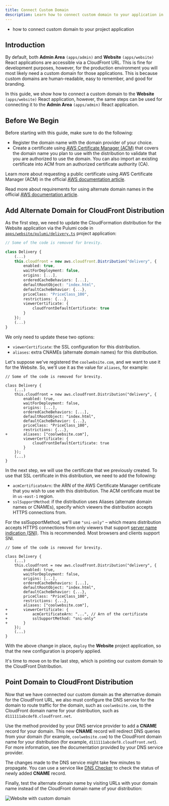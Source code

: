 ```yaml
---
title: Connect Custom Domain
description: Learn how to connect custom domain to your application in a Webiny project.
---
```



<Alert type="success" title="What you’ll learn">

- how to connect custom domain to your project application

</Alert>

## Introduction

By default, both **Admin Area** `(apps/admin)` and **Website** `(apps/website)` React applications are accessible via a CloudFront URL.
This is fine for development purposes, however, for the production environment you will most likely need a custom domain for those applications.
This is because custom domains are human-readable, easy to remember, and good for branding.

In this guide, we show how to connect a custom domain to the **Website** `(apps/website)` React application,
however, the same steps can be used for connecting it to the **Admin Area** `(apps/admin)` React application.

## Before We Begin

Before starting with this guide, make sure to do the following:

- Register the domain name with the domain provider of your choice.
- Create a certificate using [AWS Certificate Manager (ACM)](https://docs.aws.amazon.com/acm/latest/userguide/acm-overview.html)
  that covers the domain name you plan to use with the distribution to validate that you are authorized to use the domain.
  You can also import an existing certificate into ACM from an authorized certificate authority (CA).

<Alert type="info">

Learn more about requesting a public certificate using AWS Certificate Manager (ACM) in the official [AWS documentation article](https://docs.aws.amazon.com/acm/latest/userguide/gs-acm-request-public.html#request-public-console).

</Alert>

<Alert type="info">

Read more about requirements for using alternate domain names in the official [AWS documentation article](https://docs.aws.amazon.com/AmazonCloudFront/latest/DeveloperGuide/CNAMEs.html#alternate-domain-names-requirements).

</Alert>

## Add Alternate Domain for CloudFront Distribution

As the first step, we need to update the CloudFormation distribution for the Website application via the Pulumi code in
[`apps/website/pulumi/delivery.ts`](https://github.com/webiny/webiny-js/blob/next/apps/website/pulumi/delivery.ts#L16) project application:

```ts apps/website/pulumi/delivery.ts
// Some of the code is removed for brevity.

class Delivery {
    (...)
    this.cloudfront = new aws.cloudfront.Distribution("delivery", {
        enabled: true,
        waitForDeployment: false,
        origins: [...],
        orderedCacheBehaviors: [...],
        defaultRootObject: "index.html",
        defaultCacheBehavior: {...},
        priceClass: "PriceClass_100",
        restrictions: {...},
        viewerCertificate: {
            cloudfrontDefaultCertificate: true
        }
    });
    (...)
}
```

We only need to update these two options:

- `viewerCertificate`: the SSL configuration for this distribution.
- `aliases`: extra CNAMEs (alternate domain names) for this distribution.

Let's suppose we've registered the `coolwebsite.com`, and we want to use it for the Website.
So, we'll use it as the value for `aliases`, for example:

```diff-ts apps/website/pulumi/delivery.ts
// Some of the code is removed for brevity.

class Delivery {
    (...)
    this.cloudfront = new aws.cloudfront.Distribution("delivery", {
        enabled: true,
        waitForDeployment: false,
        origins: [...],
        orderedCacheBehaviors: [...],
        defaultRootObject: "index.html",
        defaultCacheBehavior: {...},
        priceClass: "PriceClass_100",
        restrictions: {...},
+       aliases: ["coolwebsite.com"],
        viewerCertificate: {
            cloudfrontDefaultCertificate: true
        }
    });
    (...)
}
```

In the next step, we will use the certificate that we previously created.
To use that SSL certificate in this distribution, we need to add the following:

- `acmCertificateArn`: the ARN of the AWS Certificate Manager certificate that you wish to use with this distribution.
  The ACM certificate must be in `us-east-1` region.
- `sslSupportMethod`: if the distribution uses Aliases (alternate domain names or CNAMEs), specify which viewers the distribution accepts HTTPS connections from.

For the sslSupportMethod, we'll use `"sni-only"` – which means distribution accepts HTTPS connections from only viewers that support [server name indication (SNI)](https://en.wikipedia.org/wiki/Server_Name_Indication).
This is recommended. Most browsers and clients support SNI.

```diff-ts apps/website/pulumi/delivery.ts
// Some of the code is removed for brevity.

class Delivery {
    (...)
    this.cloudfront = new aws.cloudfront.Distribution("delivery", {
        enabled: true,
        waitForDeployment: false,
        origins: [...],
        orderedCacheBehaviors: [...],
        defaultRootObject: "index.html",
        defaultCacheBehavior: {...},
        priceClass: "PriceClass_100",
        restrictions: {...},
        aliases: ["coolwebsite.com"],
+       viewerCertificate: {
+           acmCertificateArn: "...", // Arn of the certificate
+           sslSupportMethod: "sni-only"
+       }
    });
    (...)
}
```

With the above change in place, `deploy` the **Website** project application, so that the new configuration is properly applied.

It's time to move on to the last step, which is pointing our custom domain to the CloudFront Distribution.

## Point Domain to CloudFront Distribution

Now that we have connected our custom domain as the alternative domain for the CloudFront URL, we also must configure the DNS service for the domain to route traffic for the domain,
such as `coolwebsite.com`, to the CloudFront domain name for your distribution, such as `d111111abcdef8.cloudfront.net`.

Use the method provided by your DNS service provider to add a **CNAME** record for your domain.
This new **CNAME** record will redirect DNS queries from your domain (for example, `coolwebsite.com`) to the CloudFront domain name for your distribution (for example, `d111111abcdef8.cloudfront.net`).
For more information, see the documentation provided by your DNS service provider.

<Alert type="success">

The changes made to the DNS service might take few minutes to propagate.
You can use a service like [DNS Checker](https://dnschecker.org/) to check the status of newly added **CNAME** record.

</Alert>

Finally, test the alternate domain name by visiting URLs with your domain name instead of the CloudFront domain name of your distribution:

![Website with custom domain](./assets/connect-custom-domain/cool-website.png)

